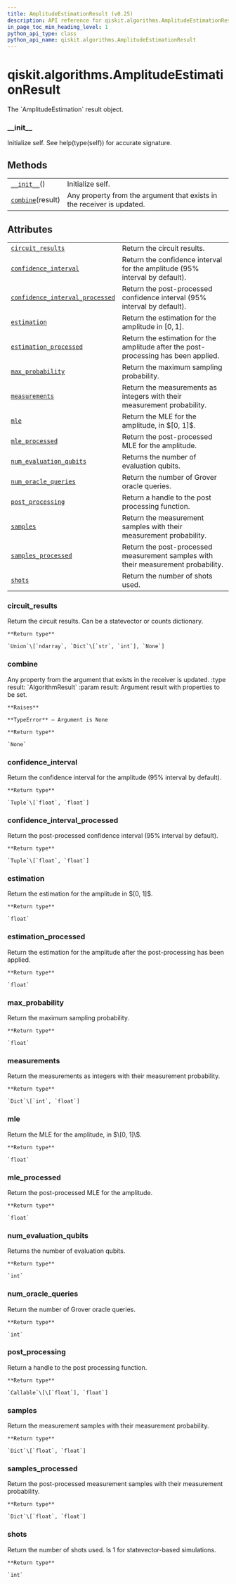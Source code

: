 ```yaml
---
title: AmplitudeEstimationResult (v0.25)
description: API reference for qiskit.algorithms.AmplitudeEstimationResult in qiskit v0.25
in_page_toc_min_heading_level: 1
python_api_type: class
python_api_name: qiskit.algorithms.AmplitudeEstimationResult
---
```


<span id="qiskit-algorithms-amplitudeestimationresult" />

# qiskit.algorithms.AmplitudeEstimationResult

<Class id="qiskit.algorithms.AmplitudeEstimationResult" isDedicatedPage={true} github="https://github.com/qiskit/qiskit/tree/stable/0.17/qiskit/algorithms/amplitude_estimators/ae.py" signature="AmplitudeEstimationResult" modifiers="class">
  The `AmplitudeEstimation` result object.

  ### \_\_init\_\_

  <Function id="qiskit.algorithms.AmplitudeEstimationResult.__init__" signature="__init__()">
    Initialize self. See help(type(self)) for accurate signature.
  </Function>

  ## Methods

  |                                                                                                                                 |                                                                        |
  | ------------------------------------------------------------------------------------------------------------------------------- | ---------------------------------------------------------------------- |
  | [`__init__`](#qiskit.algorithms.AmplitudeEstimationResult.__init__ "qiskit.algorithms.AmplitudeEstimationResult.__init__")()    | Initialize self.                                                       |
  | [`combine`](#qiskit.algorithms.AmplitudeEstimationResult.combine "qiskit.algorithms.AmplitudeEstimationResult.combine")(result) | Any property from the argument that exists in the receiver is updated. |

  ## Attributes

  |                                                                                                                                                                                           |                                                                                     |
  | ----------------------------------------------------------------------------------------------------------------------------------------------------------------------------------------- | ----------------------------------------------------------------------------------- |
  | [`circuit_results`](#qiskit.algorithms.AmplitudeEstimationResult.circuit_results "qiskit.algorithms.AmplitudeEstimationResult.circuit_results")                                           | Return the circuit results.                                                         |
  | [`confidence_interval`](#qiskit.algorithms.AmplitudeEstimationResult.confidence_interval "qiskit.algorithms.AmplitudeEstimationResult.confidence_interval")                               | Return the confidence interval for the amplitude (95% interval by default).         |
  | [`confidence_interval_processed`](#qiskit.algorithms.AmplitudeEstimationResult.confidence_interval_processed "qiskit.algorithms.AmplitudeEstimationResult.confidence_interval_processed") | Return the post-processed confidence interval (95% interval by default).            |
  | [`estimation`](#qiskit.algorithms.AmplitudeEstimationResult.estimation "qiskit.algorithms.AmplitudeEstimationResult.estimation")                                                          | Return the estimation for the amplitude in $[0, 1]$.                                |
  | [`estimation_processed`](#qiskit.algorithms.AmplitudeEstimationResult.estimation_processed "qiskit.algorithms.AmplitudeEstimationResult.estimation_processed")                            | Return the estimation for the amplitude after the post-processing has been applied. |
  | [`max_probability`](#qiskit.algorithms.AmplitudeEstimationResult.max_probability "qiskit.algorithms.AmplitudeEstimationResult.max_probability")                                           | Return the maximum sampling probability.                                            |
  | [`measurements`](#qiskit.algorithms.AmplitudeEstimationResult.measurements "qiskit.algorithms.AmplitudeEstimationResult.measurements")                                                    | Return the measurements as integers with their measurement probability.             |
  | [`mle`](#qiskit.algorithms.AmplitudeEstimationResult.mle "qiskit.algorithms.AmplitudeEstimationResult.mle")                                                                               | Return the MLE for the amplitude, in $\[0, 1]\$.                                    |
  | [`mle_processed`](#qiskit.algorithms.AmplitudeEstimationResult.mle_processed "qiskit.algorithms.AmplitudeEstimationResult.mle_processed")                                                 | Return the post-processed MLE for the amplitude.                                    |
  | [`num_evaluation_qubits`](#qiskit.algorithms.AmplitudeEstimationResult.num_evaluation_qubits "qiskit.algorithms.AmplitudeEstimationResult.num_evaluation_qubits")                         | Returns the number of evaluation qubits.                                            |
  | [`num_oracle_queries`](#qiskit.algorithms.AmplitudeEstimationResult.num_oracle_queries "qiskit.algorithms.AmplitudeEstimationResult.num_oracle_queries")                                  | Return the number of Grover oracle queries.                                         |
  | [`post_processing`](#qiskit.algorithms.AmplitudeEstimationResult.post_processing "qiskit.algorithms.AmplitudeEstimationResult.post_processing")                                           | Return a handle to the post processing function.                                    |
  | [`samples`](#qiskit.algorithms.AmplitudeEstimationResult.samples "qiskit.algorithms.AmplitudeEstimationResult.samples")                                                                   | Return the measurement samples with their measurement probability.                  |
  | [`samples_processed`](#qiskit.algorithms.AmplitudeEstimationResult.samples_processed "qiskit.algorithms.AmplitudeEstimationResult.samples_processed")                                     | Return the post-processed measurement samples with their measurement probability.   |
  | [`shots`](#qiskit.algorithms.AmplitudeEstimationResult.shots "qiskit.algorithms.AmplitudeEstimationResult.shots")                                                                         | Return the number of shots used.                                                    |

  ### circuit\_results

  <Attribute id="qiskit.algorithms.AmplitudeEstimationResult.circuit_results">
    Return the circuit results. Can be a statevector or counts dictionary.

    **Return type**

    `Union`\[`ndarray`, `Dict`\[`str`, `int`], `None`]
  </Attribute>

  ### combine

  <Function id="qiskit.algorithms.AmplitudeEstimationResult.combine" signature="combine(result)">
    Any property from the argument that exists in the receiver is updated. :type result: `AlgorithmResult` :param result: Argument result with properties to be set.

    **Raises**

    **TypeError** – Argument is None

    **Return type**

    `None`
  </Function>

  ### confidence\_interval

  <Attribute id="qiskit.algorithms.AmplitudeEstimationResult.confidence_interval">
    Return the confidence interval for the amplitude (95% interval by default).

    **Return type**

    `Tuple`\[`float`, `float`]
  </Attribute>

  ### confidence\_interval\_processed

  <Attribute id="qiskit.algorithms.AmplitudeEstimationResult.confidence_interval_processed">
    Return the post-processed confidence interval (95% interval by default).

    **Return type**

    `Tuple`\[`float`, `float`]
  </Attribute>

  ### estimation

  <Attribute id="qiskit.algorithms.AmplitudeEstimationResult.estimation">
    Return the estimation for the amplitude in $[0, 1]$.

    **Return type**

    `float`
  </Attribute>

  ### estimation\_processed

  <Attribute id="qiskit.algorithms.AmplitudeEstimationResult.estimation_processed">
    Return the estimation for the amplitude after the post-processing has been applied.

    **Return type**

    `float`
  </Attribute>

  ### max\_probability

  <Attribute id="qiskit.algorithms.AmplitudeEstimationResult.max_probability">
    Return the maximum sampling probability.

    **Return type**

    `float`
  </Attribute>

  ### measurements

  <Attribute id="qiskit.algorithms.AmplitudeEstimationResult.measurements">
    Return the measurements as integers with their measurement probability.

    **Return type**

    `Dict`\[`int`, `float`]
  </Attribute>

  ### mle

  <Attribute id="qiskit.algorithms.AmplitudeEstimationResult.mle">
    Return the MLE for the amplitude, in $\[0, 1]\$.

    **Return type**

    `float`
  </Attribute>

  ### mle\_processed

  <Attribute id="qiskit.algorithms.AmplitudeEstimationResult.mle_processed">
    Return the post-processed MLE for the amplitude.

    **Return type**

    `float`
  </Attribute>

  ### num\_evaluation\_qubits

  <Attribute id="qiskit.algorithms.AmplitudeEstimationResult.num_evaluation_qubits">
    Returns the number of evaluation qubits.

    **Return type**

    `int`
  </Attribute>

  ### num\_oracle\_queries

  <Attribute id="qiskit.algorithms.AmplitudeEstimationResult.num_oracle_queries">
    Return the number of Grover oracle queries.

    **Return type**

    `int`
  </Attribute>

  ### post\_processing

  <Attribute id="qiskit.algorithms.AmplitudeEstimationResult.post_processing">
    Return a handle to the post processing function.

    **Return type**

    `Callable`\[\[`float`], `float`]
  </Attribute>

  ### samples

  <Attribute id="qiskit.algorithms.AmplitudeEstimationResult.samples">
    Return the measurement samples with their measurement probability.

    **Return type**

    `Dict`\[`float`, `float`]
  </Attribute>

  ### samples\_processed

  <Attribute id="qiskit.algorithms.AmplitudeEstimationResult.samples_processed">
    Return the post-processed measurement samples with their measurement probability.

    **Return type**

    `Dict`\[`float`, `float`]
  </Attribute>

  ### shots

  <Attribute id="qiskit.algorithms.AmplitudeEstimationResult.shots">
    Return the number of shots used. Is 1 for statevector-based simulations.

    **Return type**

    `int`
  </Attribute>
</Class>

